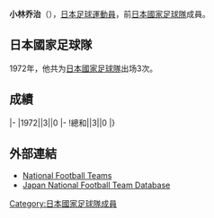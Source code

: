 {{Infobox football biography
|name=小林乔治
|image=
|fullname=小林乔治
|birth_date={{Birth date and age|1947|11|29}}
|cityofbirth=
|countryofbirth={{BRA}}
|height=1.73 m
|position=[[中场|中场]]
|currentclub=
|years=
|clubs=
|caps(goals)=
|nationalyears=1972
|nationalteam=[[日本國家足球隊|日本]]
|nationalcaps(goals)=3 (0)
}}
'''小林乔治'''（{{Bd|1947年|11月29日||}}），[[日本|日本]][[足球|足球]][[運動員|運動員]]，前[[日本國家足球隊|日本國家足球隊]]成員。

==日本國家足球隊==
1972年，他共为[[日本國家足球隊|日本國家足球隊]]出场3次。

==成績==
{{Football player national team statistics|JPN}}
|-
|1972||3||0
|-
!總和||3||0
|}

==外部連結==
{{Reflist}}
*[http://www.national-football-teams.com/v2/player.php?id=46645 National Football Teams]
*[https://web.archive.org/web/20160304230646/http://www.japannationalfootballteam.com/en/players/kobayashi_george.html Japan National Football Team Database]

{{Japan-sport-bio-stub}}
{{Soccer-player-stub}}
[[Category:日本國家足球隊成員|Category:日本國家足球隊成員]]